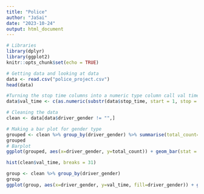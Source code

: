 ---
title: "Police"
author: "JaSai"
date: "2023-10-24"
output: html_document
---

```{r setup, include=FALSE}
# Libraries
library(dplyr)
library(ggplot2)
knitr::opts_chunk$set(echo = TRUE)
```

```{r Data}
# Getting data and looking at data
data <- read.csv("police_project.csv")
head(data)
```
```{r Int}
#Turning the stop time columns into a numeric type column call val time
data$val_time <- c(as.numeric(substr(data$stop_time, start = 1, stop = 2)) * 60 + as.numeric(substr(data$stop_time, start = 4, stop = 5)))
```

```{r Clean}
# Cleaning the data
clean <- data[data$driver_gender != "",]
```

```{r Bar}
# Making a bar plot for gender type
grouped <- clean %>% group_by(driver_gender) %>% summarise(total_count=n(), .groups = 'drop')
grouped
# Barplot
ggplot(grouped, aes(x=driver_gender, y=total_count)) + geom_bar(stat = "identity")
```
```{r Hist}
hist(clean$val_time, breaks = 31)
```
```{r Box}
group <- clean %>% group_by(driver_gender)
group
ggplot(group, aes(x=driver_gender, y=val_time, fill=driver_gender)) + geom_boxplot() 
```


